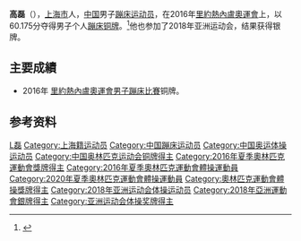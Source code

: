 {{Infobox gymnast
|name= Gao Lei
|gender= m
|image= 
|image_size= 
|caption= 
|fullname= 
|altname=  
|nickname= 
|country= {{flagu|China}}
|regions= 
|formercountry= 
|birth_date= {{birth date and age|1992|1|3|df=y}}
|birth_place= 
|hometown= 
|residence= 
|death_date= 
|death_place= 
|height= 
|weight= 
|discipline= TRA
|level= Senior International Elite
|natlteam= 2011-
|club= 
|gym= 
|collegeteam= 
|headcoach= 
|assistcoach= 
|formercoach= 
|choreographer= 
|music= 
|eponymousskills= 
|retired=
|worldranking=
|updated= 
|show-medals= yes 
|medaltemplates= 
{{MedalSport | 男子[[蹦床|蹦床]] }}
{{MedalCountry | {{CHN}} }}
{{MedalOlympics}}
{{MedalBronze | [[2016年夏季奧林匹克運動會|2016 里約熱內盧]] | [[2016年夏季奧林匹克運動會男子彈翻床比賽|個人]] }}
}}
'''高磊'''（{{bd|1992年|1月3日|catIdx=Dong Dong}}），[[上海市|上海市]]人，[[中华人民共和国|中国]]男子[[蹦床|蹦床]][[运动员|运动员]]，在2016年[[2016年夏季奥林匹克运动会|里約熱內盧奧運會]]上，以60.175分夺得男子个人[[蹦床|蹦床]][[铜牌|铜牌]]。<ref >{{cite web |url=http://www.bj.xinhuanet.com/bjyw/2016-08/14/c_1119387373.htm |language= |title=董栋、高磊分获二、三 中国蹦床里约无金 |publisher=新华社 |date=2016-08-14 |accessdate= |archive-url=https://web.archive.org/web/20160815160733/http://www.bj.xinhuanet.com/bjyw/2016-08/14/c_1119387373.htm |archive-date=2016-08-15 |dead-url=yes }}</ref>他也参加了2018年亚洲运动会，结果获得银牌。

==主要成績==
 
*2016年 [[2016年夏季奧林匹克運動會男子彈翻床比賽|里約熱內盧奧運會男子蹦床比賽]]铜牌。

==参考资料==
{{reflist}}
{{DEFAULTSORT:Gao高磊}}
[[Category:高姓|L磊]]
[[Category:上海籍运动员|Category:上海籍运动员]]
[[Category:中国蹦床运动员|Category:中国蹦床运动员]]
[[Category:中国奥运体操运动员|Category:中国奥运体操运动员]]
[[Category:中国奥林匹克运动会铜牌得主|Category:中国奥林匹克运动会铜牌得主]]
[[Category:2016年夏季奧林匹克運動會獎牌得主|Category:2016年夏季奧林匹克運動會獎牌得主]]
[[Category:2016年夏季奧林匹克運動會體操運動員|Category:2016年夏季奧林匹克運動會體操運動員]]
[[Category:2020年夏季奧林匹克運動會體操運動員|Category:2020年夏季奧林匹克運動會體操運動員]]
[[Category:奧林匹克運動會體操獎牌得主|Category:奧林匹克運動會體操獎牌得主]]
[[Category:2018年亚洲运动会体操运动员|Category:2018年亚洲运动会体操运动员]]
[[Category:2018年亞洲運動會銀牌得主|Category:2018年亞洲運動會銀牌得主]]
[[Category:亚洲运动会体操奖牌得主|Category:亚洲运动会体操奖牌得主]]